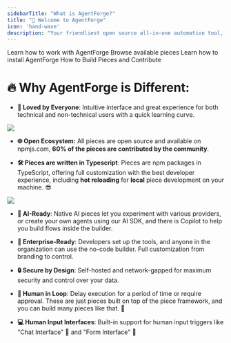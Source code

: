 ```yaml
---
sidebarTitle: "What is AgentForge?"
title: "🥳 Welcome to AgentForge" 
icon: 'hand-wave'
description: "Your friendliest open source all-in-one automation tool, designed to be extensible."
---
```

<CardGroup cols={2}>
  <Card
    href="/docs/flows/building-flows"
    title="Learn Concepts"
    icon="shapes"
    color="#8143E3"
  >
    Learn how to work with AgentForge
  </Card>
  <Card
    href="/pieces"
    title="Pieces"
    icon="puzzle-piece"
    color="#8143E3"
  >
    Browse available pieces
  </Card>
  <Card
    href="/docs/install/overview"
    title="Install"
    icon="server"
    color="#8143E3"
  >
    Learn how to install AgentForge
  </Card>
    <Card
    href="/docs/developers/building-pieces/overview"
    title="Developers"
    icon="code"
    color="#8143E3"
  >
    How to Build Pieces and Contribute 
  </Card>
</CardGroup>

# 🔥 Why AgentForge is Different:

- **💖 Loved by Everyone**: Intuitive interface and great experience for both technical and non-technical users with a quick learning curve.
  

![](/resources/templates.gif)
- **🌐 Open Ecosystem:** All pieces are open source and available on npmjs.com, **60% of the pieces are contributed by the community**.

- **🛠️  Pieces are written in Typescript**: Pieces are npm packages in TypeScript, offering full customization with the best developer experience, including **hot reloading** for **local** piece development on your machine. 😎


![](/resources/create-action.png)


- **🤖 AI-Ready**: Native AI pieces let you experiment with various providers, or create your own agents using our AI SDK, and there is Copilot to help you build flows inside the builder.

- **🏢 Enterprise-Ready**: Developers set up the tools, and anyone in the organization can use the no-code builder. Full customization from branding to control.

- **🔒 Secure by Design**: Self-hosted and network-gapped for maximum security and control over your data.

- **🧠 Human in Loop**: Delay execution for a period of time or require approval. These are just pieces built on top of the piece framework, and you can build many pieces like that. 🎨

- **💻 Human Input Interfaces**: Built-in support for human input triggers like "Chat Interface" 💬 and "Form Interface" 📝


